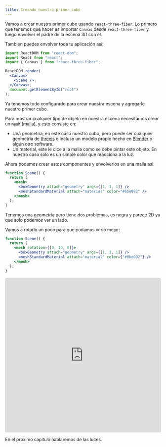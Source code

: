 ```yaml
---
title: Creando nuestro primer cubo
---
```


Vamos a crear nuestro primer cubo usando `react-three-fiber`.
Lo primero que tenemos que hacer es importar `Canvas` desde `react-three-fiber` y luego envolver el padre de la escena 3D con él.

También puedes envolver toda tu aplicación así:

```jsx
import ReactDOM from "react-dom";
import React from "react";
import { Canvas } from "react-three-fiber";

ReactDOM.render(
  <Canvas>
    <Scene />
  </Canvas>,
  document.getElementById("root")
);
```

Ya tenemos todo configurado para crear nuestra escena y agregarle nuestro primer cubo.

Para mostrar cualquier tipo de objeto en nuestra escena necesitamos crear un `mesh` (malla), y esto consiste en:

- Una geometría, en este caso nuestro cubo, pero puede ser cualquier geometría de [threejs](https://threejs.org/docs/#api/en/geometries/BoxBufferGeometry) o incluso un modelo propio hecho en [Blender](https://www.blender.org/) o algún otro software.
- Un material, este le dice a la malla como se debe pintar este objeto. En nuestro caso solo es un simple color que reacciona a la luz.

Ahora podemos crear estos componentes y envolverlos en una malla así: 

```jsx
function Scene() {
  return (
    <mesh>
      <boxGeometry attach="geometry" args={[1, 1, 1]} />
      <meshStandardMaterial attach="material" color="#6be092" />
    </mesh>
  );
}
```

Tenemos una geometría pero tiene dos problemas, es negra y parece 2D ya que solo podemos ver un lado.

Vamos a rotarlo un poco para que podamos verlo mejor: 

```jsx
function Scene() {
  return (
    <mesh rotation={[0, 10, 0]}>
      <boxGeometry attach="geometry" args={[1, 1, 1]} />
      <meshStandardMaterial attach="material" color={"#6be092"} />
    </mesh>
  );
}
```

<iframe
  src="https://codesandbox.io/embed/peaceful-lalande-ijz72?fontsize=14&hidenavigation=1&theme=dark"
  style="width:100%; height:500px; border:0; border-radius: 4px; overflow:hidden;"
  title="peaceful-lalande-ijz72"
  allow="accelerometer; ambient-light-sensor; camera; encrypted-media; geolocation; gyroscope; hid; microphone; midi; payment; usb; vr; xr-spatial-tracking"
  sandbox="allow-autoplay allow-forms allow-modals allow-popups allow-presentation allow-same-origin allow-scripts"
></iframe>

En el próximo capítulo hablaremos de las luces.
